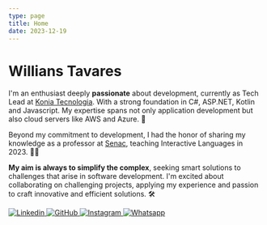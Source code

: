 ```yaml
---
type: page
title: Home
date: 2023-12-19
---
```



# Willians  Tavares

I'm an enthusiast deeply **passionate** about development, currently as Tech Lead at [Konia Tecnologia](https://konia.com.br/). With a strong foundation in C#, ASP.NET, Kotlin and Javascript. My expertise spans not only application development but also cloud servers like AWS and Azure. 🚀

Beyond my commitment to development, I had the honor of sharing my knowledge as a professor at [Senac](https://www.sp.senac.br/), teaching Interactive Languages in 2023. 👨‍🎓

**My aim is always to simplify the complex**, seeking smart solutions to challenges that arise in software development. I'm excited about collaborating on challenging projects, applying my experience and passion to craft innovative and efficient solutions. 🛠

<div 
  className="center-icons"
  >
  <a href="https://www.linkedin.com/in/willians-tavares95/" >
    <img
      src="images/linkedin-icon.png"
      alt="Linkedin"
      width={60}
      height={60}
    />
  </a> 

  <a href="https://github.com/willsTavares">
    <img 
      src="images/github_icon.png"
      alt="GitHub"
      width={60}
      height={60}
      priority
    />
  </a> 
  <a href="https://www.instagram.com/hot.wills/">
    <img 
      src="images/instagram_icon.png"
      alt="Instagram"
      width={60}
      height={60}
      priority
    />
  </a>
  <a href="https://api.whatsapp.com/send?phone=5511943206420">
    <img 
      src="images/whatsapp_icon.png"
      alt="Whatsapp"
      width={60}
      height={30}
      priority
    />
  </a>
</div>
